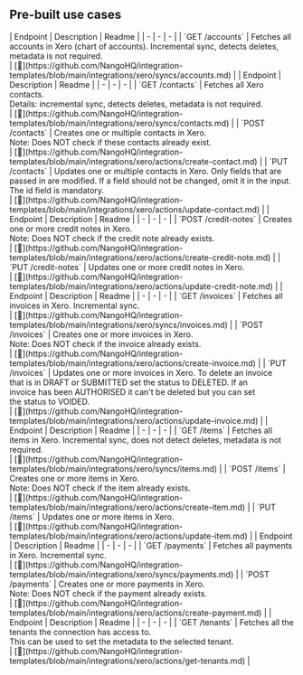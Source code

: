 
## Pre-built use cases

<AccordionGroup>


<Accordion title="Accounts">
| Endpoint | Description | Readme |
| - | - | - |
| `GET /accounts` | Fetches all accounts in Xero (chart of accounts). Incremental sync, detects deletes, metadata is not required.<br /> | [🔗](https://github.com/NangoHQ/integration-templates/blob/main/integrations/xero/syncs/accounts.md) |
</Accordion>


<Accordion title="Contacts">
| Endpoint | Description | Readme |
| - | - | - |
| `GET /contacts` | Fetches all Xero contacts.<br />Details: incremental sync, detects deletes, metadata is not required.<br /> | [🔗](https://github.com/NangoHQ/integration-templates/blob/main/integrations/xero/syncs/contacts.md) |
| `POST /contacts` | Creates one or multiple contacts in Xero.<br />Note: Does NOT check if these contacts already exist.<br /> | [🔗](https://github.com/NangoHQ/integration-templates/blob/main/integrations/xero/actions/create-contact.md) |
| `PUT /contacts` | Updates one or multiple contacts in Xero. Only fields that are passed in are modified. If a field should not be changed, omit it in the input. The id field is mandatory.<br /> | [🔗](https://github.com/NangoHQ/integration-templates/blob/main/integrations/xero/actions/update-contact.md) |
</Accordion>


<Accordion title="Credit Notes">
| Endpoint | Description | Readme |
| - | - | - |
| `POST /credit-notes` | Creates one or more credit notes in Xero.<br />Note: Does NOT check if the credit note already exists.<br /> | [🔗](https://github.com/NangoHQ/integration-templates/blob/main/integrations/xero/actions/create-credit-note.md) |
| `PUT /credit-notes` | Updates one or more credit notes in Xero.<br /> | [🔗](https://github.com/NangoHQ/integration-templates/blob/main/integrations/xero/actions/update-credit-note.md) |
</Accordion>


<Accordion title="Invoices">
| Endpoint | Description | Readme |
| - | - | - |
| `GET /invoices` | Fetches all invoices in Xero. Incremental sync.<br /> | [🔗](https://github.com/NangoHQ/integration-templates/blob/main/integrations/xero/syncs/invoices.md) |
| `POST /invoices` | Creates one or more invoices in Xero.<br />Note: Does NOT check if the invoice already exists.<br /> | [🔗](https://github.com/NangoHQ/integration-templates/blob/main/integrations/xero/actions/create-invoice.md) |
| `PUT /invoices` | Updates one or more invoices in Xero. To delete an invoice<br />that is in DRAFT or SUBMITTED set the status to DELETED. If an<br />invoice has been AUTHORISED it can't be deleted but you can set<br />the status to VOIDED.<br /> | [🔗](https://github.com/NangoHQ/integration-templates/blob/main/integrations/xero/actions/update-invoice.md) |
</Accordion>


<Accordion title="Items">
| Endpoint | Description | Readme |
| - | - | - |
| `GET /items` | Fetches all items in Xero. Incremental sync, does not detect deletes, metadata is not<br />required.<br /> | [🔗](https://github.com/NangoHQ/integration-templates/blob/main/integrations/xero/syncs/items.md) |
| `POST /items` | Creates one or more items in Xero.<br />Note: Does NOT check if the item already exists.<br /> | [🔗](https://github.com/NangoHQ/integration-templates/blob/main/integrations/xero/actions/create-item.md) |
| `PUT /items` | Updates one or more items in Xero.<br /> | [🔗](https://github.com/NangoHQ/integration-templates/blob/main/integrations/xero/actions/update-item.md) |
</Accordion>


<Accordion title="Payments">
| Endpoint | Description | Readme |
| - | - | - |
| `GET /payments` | Fetches all payments in Xero. Incremental sync.<br /> | [🔗](https://github.com/NangoHQ/integration-templates/blob/main/integrations/xero/syncs/payments.md) |
| `POST /payments` | Creates one or more payments in Xero.<br />Note: Does NOT check if the payment already exists.<br /> | [🔗](https://github.com/NangoHQ/integration-templates/blob/main/integrations/xero/actions/create-payment.md) |
</Accordion>


<Accordion title="Tenants">
| Endpoint | Description | Readme |
| - | - | - |
| `GET /tenants` | Fetches all the tenants the connection has access to.<br />This can be used to set the metadata to the selected tenant.<br /> | [🔗](https://github.com/NangoHQ/integration-templates/blob/main/integrations/xero/actions/get-tenants.md) |
</Accordion>

</AccordionGroup>
